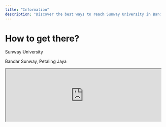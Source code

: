 ```yaml
---
title: "Information"
description: "Discover the best ways to reach Sunway University in Bandar Sunway, Kuala Lumpur, Malaysia. Explore various transport options including walking, public transit, and driving, with clear directions and practical parking tips"
---
```


# How to get there?
<div className="flex space-y-0 items-baseline gap-1 text-white ">
  <LuMapPin className="mt-1 h-4 w-4 flex-none" aria-hidden="true"/>
  <div className="flex flex-col">
    <p className="my-0">Sunway University<br/></p>
    <p className="text-neutral-400 my-0">Bandar Sunway, Petaling Jaya</p>
  </div>
</div>

<iframe 
  src="https://www.google.com/maps/embed?pb=!1m18!1m12!1m3!1d14028.525512383168!2d101.59869020452797!3d3.0680151929633626!2m3!1f0!2f0!3f0!3m2!1i1024!2i768!4f13.1!3m3!1m2!1s0x31cc4c8f5d98b46d%3A0xed55e2cca5c2d394!2sSunway%20University!5e0!3m2!1sen!2stn!4v1755245963491!5m2!1sen!2stn"
  width="100%" 
  height="172" 
  style={{ border: "1px solid black" }}
  className="rounded-lg"
  title="Sunway University location"
/>

## Come by car

If you're driving, enter <a  href="https://maps.app.goo.gl/YymY9NKXrttixqnJ7" target="_blank"  rel="noreferrer" > Google Maps location</a>. This will take you directly to the university's parking entrance.

## Come by taxi
Use a ride-hailing app like **Grab** (widely used in Malaysia). 
Simply type **“Sunway University”** as your destination, and the driver will drop you off at the main campus entrance.

## By public transport <a href={mapImage.src} target="_blank" rel="noopener noreferrer" className="ml-2 text-sm font-normal">(open map)</a>

1. **Take the LRT Kelana Jaya Line:** Head towards the Kelana Jaya line and alight at USJ 7 station.
2. **Transfer to the BRT Sunway Line:** At the USJ 7 station, follow the signs to transfer to the BRT Sunway Line.
3. **Alight at SunU-Monash Station:** Take the BRT to the SunU-Monash station.
4. **Walk to Sunway University:** The SunU-Monash station is directly connected to the Sunway University campus.

## By foot:

**Canopy Walk:**

<img src={canopyWalkMap.src} alt="Canopy Walk Map" className="rounded-lg" />

The University is connected to Bandar Sunway via the **Canopy Walk**, a sheltered and elevated pedestrian walkway. It offers a **safe**, **shaded**, and **eco-friendly** route linking the campus to nearby facilities such as malls, hospitals, and hotels.